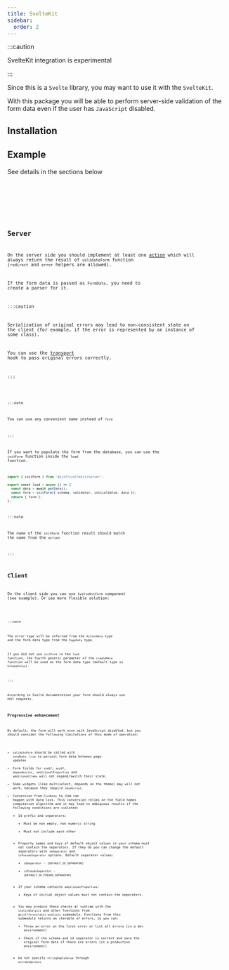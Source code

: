 ```yaml
---
title: SvelteKit
sidebar:
  order: 2
---
```





:::caution

SvelteKit integration is experimental

:::

Since this is a `Svelte` library, you may want to use it with the `SvelteKit`.

With this package you will be able to perform server-side validation of the form data
even if the user has `JavaScript` disabled.

## Installation

<Npm pkg="@sjsf/form @sjsf/sveltekit" />

## Example

See details in the sections below

<Tabs>
  <TabItem label='+page.svelte' >
    <Code code={clientCode} lang='svelte' />
  </TabItem>
  <TabItem label='+page.server.ts'>
    <Code code={serverCode} lang='typescript' />
  </TabItem>
</Tabs>

## Server

On the server side you should implement at least one [action](https://svelte.dev/docs/kit/form-actions)
which will always return the result of `validateForm` function (`redirect` and `error` helpers are allowed).

If the form data is passed as `FormData`, you need to create a parser for it.

:::caution

Serialization of original errors may lead to non-consistent state on the client
(for example, if the error is represented by an instance of some class).

You can use the [transport](https://svelte.dev/docs/kit/@sveltejs-kit#Transport)
hook to pass original errors correctly.

:::

<Code code={serverCode} lang="typescript" />

:::note

You can use any convenient name instead of `form`

:::

If you want to populate the form from the database,
you can use the `initForm` function inside the `load` function.

```typescript
import { initForm } from '@sjsf/sveltekit/server';

export const load = async () => {
  const data = await getData();
  const form = initForm({ schema, validator, initialValue: data });
  return { form };
};
```

:::note

The name of the `initForm` function result should match the name from the `action`

:::

## Client

On the client side you can use `SvelteKitForm` component (see example).
Or use more flexible solution:

<Code code={clientFlexCode} lang='svelte' />

:::note

The error type will be inferred from the `ActionData` type and the form data type from the `PageData` type.

If you did not use `initForm` in the `load` function,
the fourth generic parameter of the `createMeta` function will be used as the form data type
(default type is `SchemaValue`).

:::

According to Svelte documentation your form should always use `POST` requests.

### Progressive enhancement

By default, the form will work even with JavaScript disabled, but you should consider the following limitations of this mode of operation:

- `validateForm` should be called with `sendData: true` to persist form data between page updates
- Form fields for `oneOf`, `anyOf`, `dependencies`, `additionalProperties` and `additionalItems`
will not expand/switch their state.
- Some widgets (like multiselect, depends on the theme) may will not work, because they require `JavaScript`.
- Conversion from `FormData` to `JSON` can happen with data loss.
This conversion relies on the field names computation algorithm and
it may lead to ambiguous results if the following conditions are violated:
  - Id prefix and separators:
    - Must be non empty, non numeric string
    - Must not include each other
  - Property names and keys of default object values in your schema must not contain the separators.
    If they do you can change the default separators with `idSeparator` and `isPseudoSeparator` options.
    Default separator values:
      - `idSeparator` - <code>{DEFAULT_ID_SEPARATOR}</code>
      - `isPseudoSeparator` - <code>{DEFAULT_ID_PSEUDO_SEPARATOR}</code>
  - If your schema contains `additionalProperties`:
    - Keys of initial object values must not contain the separators.
  - You may produce these checks at runtime with the `staticAnalysis` and other functions from `@sjsf/form/static-analysis` submodule.
    Functions from this submodule returns an iterable of errors, so you can:
    - Throw an error on the first error or list all errors (in a dev environment)
    - Check if the schema and id separator is correct and save the original form data if there are errors (in a production environment)
  - Do not specify `stringEmptyValue` through `extraUiOptions`
